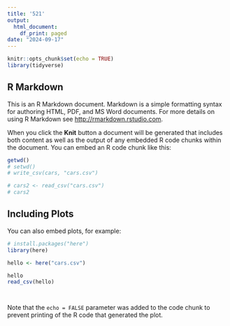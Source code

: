 ```yaml
---
title: '521'
output:
  html_document:
    df_print: paged
date: "2024-09-17"
---
```


```r
knitr::opts_chunk$set(echo = TRUE)
library(tidyverse)
```

## R Markdown

This is an R Markdown document. Markdown is a simple formatting syntax for authoring HTML, PDF, and MS Word documents. For more details on using R Markdown see <http://rmarkdown.rstudio.com>.

When you click the **Knit** button a document will be generated that includes both content as well as the output of any embedded R code chunks within the document. You can embed an R code chunk like this:

```r
getwd()
# setwd()
# write_csv(cars, "cars.csv")

# cars2 <- read_csv("cars.csv")
# cars2
```

## Including Plots

You can also embed plots, for example:

```r
# install.packages("here")
library(here)

hello <- here("cars.csv")

hello
read_csv(hello)




```

Note that the `echo = FALSE` parameter was added to the code chunk to prevent printing of the R code that generated the plot.
